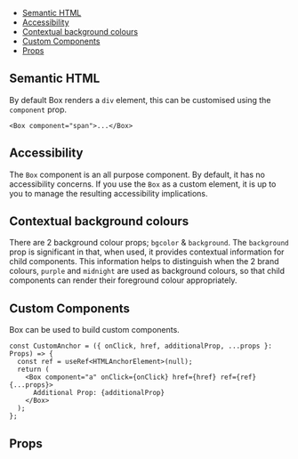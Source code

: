 


<Meta title="Web UI / Documentation / Box" />

<DocsHeader componentName="Box" stories={Stories} />

- [Semantic HTML](#semantic-html)
- [Accessibility](#accessibility)
- [Contextual background colours](#contextual-background-colours)
- [Custom Components](#custom-components)
- [Props](#props)

## Semantic HTML

By default Box renders a `div` element, this can be customised using the
`component` prop.

```tsx dark
<Box component="span">...</Box>
```

## Accessibility

The `Box` component is an all purpose component. By default, it has no
accessibility concerns. If you use the `Box` as a custom element, it is up to
you to manage the resulting accessibility implications.

## Contextual background colours

There are 2 background colour props; `bgcolor` & `background`. The `background`
prop is significant in that, when used, it provides contextual information for
child components. This information helps to distinguish when the 2 brand
colours, `purple` and `midnight` are used as background colours, so that child
components can render their foreground colour appropriately.

## Custom Components

Box can be used to build custom components.

```tsx
const CustomAnchor = ({ onClick, href, additionalProp, ...props }: Props) => {
  const ref = useRef<HTMLAnchorElement>(null);
  return (
    <Box component="a" onClick={onClick} href={href} ref={ref} {...props}>
      Additional Prop: {additionalProp}
    </Box>
  );
};
```

<Canvas of={Stories.CustomComponent} />

## Props

<ArgTypes of={Stories} />
